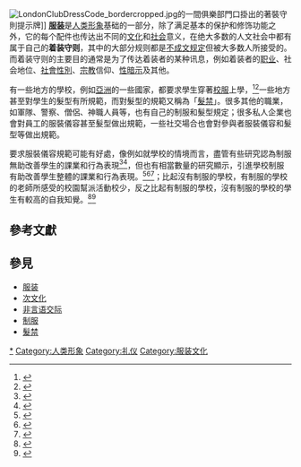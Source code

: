 {{請求翻譯|en}}
{{主條目消歧義|本文描述的是人們的著裝守則，關於{{lang|en|Dress Code}}的其它意義請查看[[Dress_Code|Dress Code]]。}}
[[File:LondonClubDressCode_bordercropped.jpg|thumb]]的一間俱樂部門口掛出的著裝守則提示牌]]
'''[[服装|服装]]'''是[[人类形象|人类形象]]基础的一部分，除了满足基本的保护和修饰功能之外，它的每个配件也传达出不同的[[文化|文化]]和[[社会|社会]]意义，在绝大多数的人文社会中都有属于自己的'''着装守则'''，其中的大部分规则都是[[不成文规定|不成文规定]]但被大多数人所接受的。而着装守则的主要目的通常是为了传达着装者的某种讯息，例如着装者的[[职业|职业]]、社会地位、[[社會性別|社會性別]]、[[宗教|宗教]]信仰、[[性暗示|性暗示]]及其他。

有一些地方的學校，例如[[亞洲|亞洲]]的一些國家，都要求學生穿著[[校服|校服]]上學，<ref>{{Cite news|url=http://www.appledaily.com.tw/appledaily/article/headline/20160819/37352811/|title=管了百年 高中制服解禁|last=|first=|date=|work=|newspaper=蘋果日報|accessdate=2017-03-03|language=zh-TW|archive-date=2017-09-17|archive-url=https://web.archive.org/web/20170917231748/http://www.appledaily.com.tw/appledaily/article/headline/20160819/37352811/|dead-url=no}}</ref><ref>{{Cite web|url=http://opinion.udn.com/opinion/story/6072/1757963|title=廢除服儀規定，才是制服文化的開始？|accessdate=2017-03-03|author=劉揚銘|date=|work=鳴人堂|publisher=|language=zh-TW|archive-date=2020-09-20|archive-url=https://web.archive.org/web/20200920212327/https://opinion.udn.com/opinion/story/6072/1757963|dead-url=no}}</ref>一些地方甚至對學生的髮型有所規範，而對髮型的規範又稱為「[[髮禁|髮禁]]」。很多其他的職業，如軍隊、警察、僧侶、神職人員等，也有自己的制服和髮型規定；很多私人企業也會對員工的服裝儀容甚至髮型做出規範，一些社交場合也會對參與者服裝儀容和髮型等做出規範。

要求服裝儀容規範可能有好處，像例如就學校的情境而言，盡管有些研究認為制服無助改善學生的課業和行為表現<ref>{{cite journal |author1=Ryan Yeung |title=Are School Uniforms a Good Fit?: Results From the ECLS-K and the NELS |date=2009-10-22 |doi=10.1177/0895904808330170 |url=https://journals.sagepub.com/doi/abs/10.1177/0895904808330170 |journal= |access-date=2021-02-15 |archive-date=2020-11-14 |archive-url=https://web.archive.org/web/20201114003323/https://journals.sagepub.com/doi/abs/10.1177/0895904808330170 |dead-url=no }}</ref><ref>{{cite journal |author1=David L. Brunsma &Kerry A. Rockquemore |title=Effects of Student Uniforms on Attendance, Behavior Problems, Substance Use, and Academic Achievement |journal=The Journal of Educational Research |date=1998 |volume=92 |issue=1 |pages=53-62 |doi=10.1080/00220679809597575 |url=https://www.tandfonline.com/doi/abs/10.1080/00220679809597575 |access-date=2021-02-15 |archive-date=2020-11-27 |archive-url=https://web.archive.org/web/20201127015500/https://www.tandfonline.com/doi/abs/10.1080/00220679809597575 |dead-url=no }}</ref>，但也有相當數量的研究顯示，引進學校制服有助改善學生整體的課業和行為表現。<ref>{{cite journal |author1=Chris Baumann , Hana Krskova |title=School discipline, school uniforms and academic performance |journal=International Journal of Educational Management |date=2016-08-08 |volume=30 |issue=6 |pages=1003-1029 |doi=10.1108/IJEM-09-2015-0118 |url=https://www.emerald.com/insight/content/doi/10.1108/IJEM-09-2015-0118/full/html |accessdate=2021-02-15 |archive-date=2021-01-27 |archive-url=https://web.archive.org/web/20210127130535/https://www.emerald.com/insight/content/doi/10.1108/IJEM-09-2015-0118/full/html |dead-url=no }}</ref><ref>{{cite journal |author1=Elisabetta Gentile, Scott A. Imberman |title=Dressed for success? The effect of school uniforms on student achievement and behavior |journal=Journal of Urban Economics |date=2012-01 |volume=71 |issue=1 |pages=1-17 |doi=10.1016/j.jue.2011.10.002 |url=https://www.sciencedirect.com/science/article/abs/pii/S0094119011000611 |accessdate=2021-02-15 |archive-date=2021-01-27 |archive-url=https://web.archive.org/web/20210127221924/https://www.sciencedirect.com/science/article/abs/pii/S0094119011000611 |dead-url=no }}</ref><ref>{{cite journal |author1=Ann Bodine |title=School Uniforms, Academic Achievement, and Uses of Research |journal=The Journal of Educational Research |date=2003 |volume=97 |issue=2 |pages=67-71 |doi=10.1080/00220670309597509 |url=https://www.tandfonline.com/doi/abs/10.1080/00220670309597509 |access-date=2021-02-15 |archive-date=2021-12-21 |archive-url=https://web.archive.org/web/20211221094932/https://www.tandfonline.com/doi/abs/10.1080/00220670309597509 |dead-url=no }}</ref>；比起沒有制服的學校，有制服的學校的老師所感受的校園幫派活動校少，反之比起有制服的學校，沒有制服的學校的學生有較高的自我知覺。<ref>{{cite journal |author1=Kathleen Kiley Wade, Mary E. Stafford |title=Public School Uniforms: Effect on Perceptions of Gang Presence, School Climate, and Student Self-Perceptions |journal=Education and Urban Society |date=2003-08-01 |volume=35 |issue=4 |pages=399-420 |doi=10.1177/0013124503255002 |url=https://journals.sagepub.com/doi/abs/10.1177/0013124503255002 |access-date=2021-02-15 |archive-date=2020-11-09 |archive-url=https://web.archive.org/web/20201109031456/https://journals.sagepub.com/doi/abs/10.1177/0013124503255002 |dead-url=no }}</ref><ref>{{cite web |author1=Denise-Marie Ordway |title=School uniforms: Do they really improve student achievement, behavior? |url=https://journalistsresource.org/studies/society/education/school-uniforms-research-achievement/ |website=Journalist's Resource |accessdate=2021-02-15 |archive-date=2020-12-03 |archive-url=https://web.archive.org/web/20201203024742/http://journalistsresource.org/studies/society/education/school-uniforms-research-achievement/ |dead-url=no }}</ref>

==參考文獻==
{{Reflist|30em}}

==參見==
*[[服装|服装]]
*[[次文化|次文化]]
*[[非言语交际|非言语交际]]
*[[制服|制服]]
*[[髮禁|髮禁]]

{{服裝}}
{{Nudity}}
{{就業}}

[[Category:着装守则|*]]
[[Category:人类形象|Category:人类形象]]
[[Category:礼仪|Category:礼仪]]
[[Category:服装文化|Category:服装文化]]